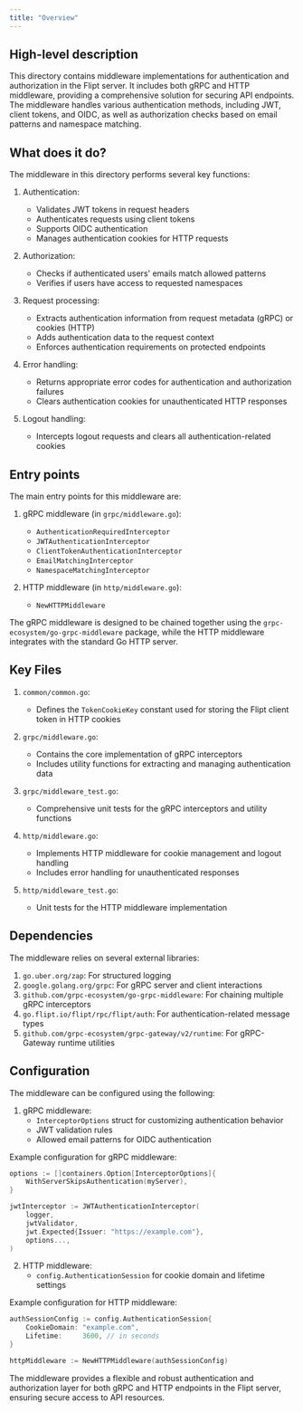 ```yaml
---
title: "Overview"
---
```


## High-level description

This directory contains middleware implementations for authentication and authorization in the Flipt server. It includes both gRPC and HTTP middleware, providing a comprehensive solution for securing API endpoints. The middleware handles various authentication methods, including JWT, client tokens, and OIDC, as well as authorization checks based on email patterns and namespace matching.

## What does it do?

The middleware in this directory performs several key functions:

1. Authentication:
   - Validates JWT tokens in request headers
   - Authenticates requests using client tokens
   - Supports OIDC authentication
   - Manages authentication cookies for HTTP requests

2. Authorization:
   - Checks if authenticated users' emails match allowed patterns
   - Verifies if users have access to requested namespaces

3. Request processing:
   - Extracts authentication information from request metadata (gRPC) or cookies (HTTP)
   - Adds authentication data to the request context
   - Enforces authentication requirements on protected endpoints

4. Error handling:
   - Returns appropriate error codes for authentication and authorization failures
   - Clears authentication cookies for unauthenticated HTTP responses

5. Logout handling:
   - Intercepts logout requests and clears all authentication-related cookies

## Entry points

The main entry points for this middleware are:

1. gRPC middleware (in `grpc/middleware.go`):
   - `AuthenticationRequiredInterceptor`
   - `JWTAuthenticationInterceptor`
   - `ClientTokenAuthenticationInterceptor`
   - `EmailMatchingInterceptor`
   - `NamespaceMatchingInterceptor`

2. HTTP middleware (in `http/middleware.go`):
   - `NewHTTPMiddleware`

The gRPC middleware is designed to be chained together using the `grpc-ecosystem/go-grpc-middleware` package, while the HTTP middleware integrates with the standard Go HTTP server.

## Key Files

1. `common/common.go`:
   - Defines the `TokenCookieKey` constant used for storing the Flipt client token in HTTP cookies

2. `grpc/middleware.go`:
   - Contains the core implementation of gRPC interceptors
   - Includes utility functions for extracting and managing authentication data

3. `grpc/middleware_test.go`:
   - Comprehensive unit tests for the gRPC interceptors and utility functions

4. `http/middleware.go`:
   - Implements HTTP middleware for cookie management and logout handling
   - Includes error handling for unauthenticated responses

5. `http/middleware_test.go`:
   - Unit tests for the HTTP middleware implementation

## Dependencies

The middleware relies on several external libraries:

1. `go.uber.org/zap`: For structured logging
2. `google.golang.org/grpc`: For gRPC server and client interactions
3. `github.com/grpc-ecosystem/go-grpc-middleware`: For chaining multiple gRPC interceptors
4. `go.flipt.io/flipt/rpc/flipt/auth`: For authentication-related message types
5. `github.com/grpc-ecosystem/grpc-gateway/v2/runtime`: For gRPC-Gateway runtime utilities

## Configuration

The middleware can be configured using the following:

1. gRPC middleware:
   - `InterceptorOptions` struct for customizing authentication behavior
   - JWT validation rules
   - Allowed email patterns for OIDC authentication

Example configuration for gRPC middleware:

```go
options := []containers.Option[InterceptorOptions]{
    WithServerSkipsAuthentication(myServer),
}

jwtInterceptor := JWTAuthenticationInterceptor(
    logger,
    jwtValidator,
    jwt.Expected{Issuer: "https://example.com"},
    options...,
)
```

2. HTTP middleware:
   - `config.AuthenticationSession` for cookie domain and lifetime settings

Example configuration for HTTP middleware:

```go
authSessionConfig := config.AuthenticationSession{
    CookieDomain: "example.com",
    Lifetime:     3600, // in seconds
}

httpMiddleware := NewHTTPMiddleware(authSessionConfig)
```

The middleware provides a flexible and robust authentication and authorization layer for both gRPC and HTTP endpoints in the Flipt server, ensuring secure access to API resources.